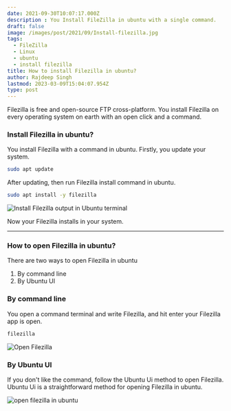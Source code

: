 ```yaml
---
date: 2021-09-30T10:07:17.000Z
description : You Install FileZilla in ubuntu with a single command.
draft: false
image: /images/post/2021/09/Install-filezilla.jpg
tags:
  - FileZilla
  - Linux
  - ubuntu
  - install filezilla
title: How to install Filezilla in ubuntu?
author: Rajdeep Singh
lastmod: 2023-03-09T15:04:07.954Z
type: post
---
```


Filezilla is free and open-source FTP cross-platform. You install Filezilla on
every operating system on earth with an open click and a command.

### Install Filezilla in ubuntu?

You install Filezilla with a command in ubuntu. Firstly, you update your system.

```bash
sudo apt update
```

After updating, then run Filezilla install command in ubuntu.

```bash
sudo apt install -y filezilla
```

![Install Filezilla output in Ubuntu terminal](/images/post/2021/09/install-file-zilla.png "Install Filezilla output in Ubuntu terminal")

Now your Filezilla installs in your system.

---

### How to open Filezilla in ubuntu?

There are two ways to open Filezilla in ubuntu

1. By command line
2. By Ubuntu UI

### By command line

You open a command terminal and write Filezilla, and hit enter your Filezilla
app is open.

```bash
filezilla
```

![Open Filezilla](/images/post/2021/09/open-filezilla.png "Open Filezilla")

### By Ubuntu UI

If you don't like the command, follow the Ubuntu Ui method to open Filezilla.
Ubuntu Ui is a straightforward method for opening Filezilla in ubuntu.

![open filezilla in ubuntu](/images/post/2021/09/open-filezilla-in-ubantu.png "open filezilla in ubuntu")
